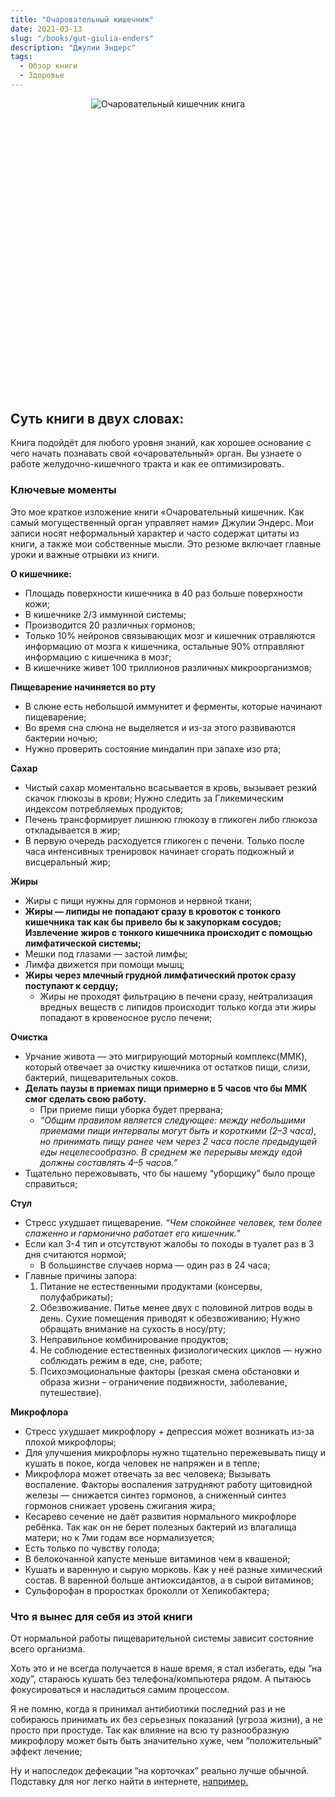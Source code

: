 ```yaml
---
title: "Очаровательный кишечник"
date: 2021-03-13
slug: "/books/gut-giulia-enders"
description: "Джулии Эндерс"
tags:
  - Обзор книги 
  - Здоровье
---
```


<div class="images" align="center" style="width:270px; height: 270px; margin: auto; position: relative; margin-bottom: 230px;">
    <div class="image_item">
        <img alt="Очаровательный кишечник книга" src="/gut_book.jpeg" />
    </div>
</div>

 ## Суть книги в двух словах:

Книга подойдёт для любого уровня знаний, как хорошее основание с чего начать познавать свой «очаровательный» орган. Вы узнаете о работе желудочно-кишечного тракта и как ее оптимизировать.

### Ключевые моменты

Это мое краткое изложение книги «Очаровательный кишечник. Как самый могущественный орган управляет нами» Джулии Эндерс. Мои записи носят неформальный характер и часто содержат цитаты из книги, а также мои собственные мысли. Это резюме включает главные уроки и важные отрывки из книги.

**О кишечнике:**

* Площадь поверхности кишечника в 40 раз больше поверхности кожи; 
* В кишечнике 2/3 иммунной системы; 
* Производится 20 различных гормонов; 
* Только 10% нейронов связывающих мозг и кишечник отравляются информацию от мозга к кишечника, остальные 90% отправляют информацию с кишечника в мозг; 
* В кишечнике живет 100 триллионов различных микроорганизмов; 

**Пищеварение начиняется во рту**

* В слюне есть небольшой иммунитет и ферменты, которые начинают пищеварение;
* Во время сна слюна не выделяется и из-за этого развиваются бактерии ночью; 
* Нужно проверить состояние миндалин при запахе изо рта; 

**Сахар**

* Чистый сахар моментально всасывается в кровь, вызывает резкий скачок глюкозы в крови; Нужно следить за Гликемическим индексом потребляемых продуктов;
* Печень трансформирует лишнюю глюкозу в гликоген либо глюкоза откладывается в жир; 
* В первую очередь расходуется гликоген с печени. Только после часа интенсивных тренировок начинает сгорать подкожный и висцеральный жир;

**Жиры**

* Жиры с пищи нужны для гормонов и нервной ткани; 
* **Жиры — липиды не попадают сразу в кровоток с тонкого кишечника так как бы привело бы к закупоркам сосудов; Извлечение жиров с тонкого кишечника происходит с помощью лимфатической системы;** 
* Мешки под глазами — застой лимфы; 
* Лимфа движется при помощи мышц;
* **Жиры через млечный грудной лимфатический проток сразу поступают к сердцу;** 
    * Жиры не проходят фильтрацию в печени сразу, нейтрализация вредных веществ с липидов происходит только когда эти жиры попадают в кровеносное русло печени; 


**Очистка**

* Урчание живота — это мигрирующий моторный комплекс(ММК), который отвечает за очистку кишечника от остатков пищи, слизи, бактерий, пищеварительных соков. 
* **Делать паузы в приемах пищи примерно в 5 часов что бы ММК смог сделать свою работу.** 
    * При приеме пищи уборка будет прервана;
    * _“Общим правилом является следующее: между небольшими приемами пищи интервалы могут быть и короткими (2–3 часа), но принимать пищу ранее чем через 2 часа после предыдущей еды нецелесообразно. В среднем же перерывы между едой должны составлять 4–5 часов.”_
* Тщательно пережовывать, что бы нашему “уборщику” было проще справиться;

**Стул**

* Стресс ухудшает пищеварение. _“Чем спокойнее человек, тем более слаженно и гармонично работает его кишечник.”_
* Если кал 3-4 тип и отсутствуют жалобы то походы в туалет раз в 3 дня считаются нормой; 
    * В большинстве случаев норма — один раз в 24 часа; 
* Главные причины запора:
    1. Питание не естественными продуктами (консервы, полуфабрикаты);
    2. Обезвоживание. Питье менее двух с половиной литров воды в день. Сухие помещения приводят к обезвоживанию; Нужно обращать внимание на сухость в носу/рту;
    3. Неправильное комбинирование продуктов;
    4. Не соблюдение естественных физиологических циклов — нужно соблюдать режим в еде, сне, работе;
    5. Психоэмоциональные факторы (резкая смена обстановки и образа жизни – ограничение подвижности, заболевание, путешествие).


**Микрофлора**

* Стресс ухудшает микрофлору + депрессия может возникать из-за плохой микрофлоры; 
* Для улучшения микрофлоры нужно тщательно пережевывать пищу и кушать в покое, когда человек не напряжен и в тепле; 
* Микрофлора может отвечать за вес человека; Вызывать воспаление. Факторы воспаления затрудняют работу щитовидной железы — снижается синтез гормонов, а сниженный синтез гормонов снижает уровень сжигания жира; 
* Кесарево сечение не даёт развития нормального микрофлоре ребёнка. Так как он не берет полезных бактерий из влагалища матери; но к 7ми годам все нормализуется; 
* Есть только по чувству голода;
* В белокочанной капусте меньше витаминов чем в квашеной; 
* Кушать и варенную и сырую морковь. Как у неё разные химический состав. В варенной больше антиоксидантов, а в сырой витаминов;
* Сульфорофан в проростках броколли от Хеликобактера; 

### Что я вынес для себя из этой книги 

От нормальной работы пищеварительной системы зависит состояние всего организма.

Хоть это и не всегда получается в наше время, я стал избегать, еды “на ходу”, стараюсь кушать без  телефона/компьютера рядом. А пытаюсь фокусироваться и насладиться самим процессом.

Я не помню, когда я принимал антибиотики последний раз и не собираюсь принимать их без серьезных показаний (угроза жизни), а не просто при простуде. Так как влияние на всю ту разнообразную микрофлору может быть быть значительно хуже, чем “положительный” эффект лечение;

Ну и напоследок дефекации “на корточках” реально лучше обычной. Подставку для ног легко найти в интернете, [например.](https://www.amazon.com/Squatty-Potty-Original-Bathroom-Toilet/dp/B007BISCT0/ref=sr_1_4?dchild=1&keywords=bathroom+toilet+foot+stool&qid=1615790397&sr=8-4)
 